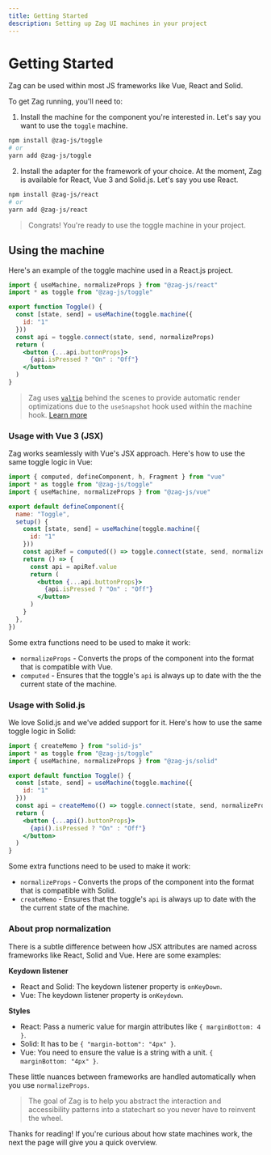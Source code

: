 ```yaml
---
title: Getting Started
description: Setting up Zag UI machines in your project
---
```


# Getting Started

Zag can be used within most JS frameworks like Vue, React and Solid.

To get Zag running, you'll need to:

1. Install the machine for the component you're interested in. Let's say you
   want to use the `toggle` machine.

```bash
npm install @zag-js/toggle
# or
yarn add @zag-js/toggle
```

2. Install the adapter for the framework of your choice. At the moment, Zag is
   available for React, Vue 3 and Solid.js. Let's say you use React.

```bash
npm install @zag-js/react
# or
yarn add @zag-js/react
```

> Congrats! You're ready to use the toggle machine in your project.

## Using the machine

Here's an example of the toggle machine used in a React.js project.

```jsx
import { useMachine, normalizeProps } from "@zag-js/react"
import * as toggle from "@zag-js/toggle"

export function Toggle() {
  const [state, send] = useMachine(toggle.machine({
    id: "1"
  }))
  const api = toggle.connect(state, send, normalizeProps)
  return (
    <button {...api.buttonProps}>
      {api.isPressed ? "On" : "Off"}
    </button>
  )
}
```

> Zag uses [`valtio`](https://github.com/pmndrs/valtio) behind the scenes to
> provide automatic render optimizations due to the `useSnapshot` hook used
> within the machine hook.
> [Learn more](https://github.com/pmndrs/valtio#react-via-usesnapshot)

### Usage with Vue 3 (JSX)

Zag works seamlessly with Vue's JSX approach. Here's how to use the same toggle
logic in Vue:

```jsx
import { computed, defineComponent, h, Fragment } from "vue"
import * as toggle from "@zag-js/toggle"
import { useMachine, normalizeProps } from "@zag-js/vue"

export default defineComponent({
  name: "Toggle",
  setup() {
    const [state, send] = useMachine(toggle.machine({
      id: "1"
    }))
    const apiRef = computed(() => toggle.connect(state, send, normalizeProps))
    return () => {
      const api = apiRef.value
      return (
        <button {...api.buttonProps}>
          {api.isPressed ? "On" : "Off"}
        </button>
      )
    }
  },
})
```

Some extra functions need to be used to make it work:

- `normalizeProps` - Converts the props of the component into the format that is
  compatible with Vue.
- `computed` - Ensures that the toggle's `api` is always up to date with the
  the current state of the machine.

### Usage with Solid.js

We love Solid.js and we've added support for it. Here's how to use the same
toggle logic in Solid:

```jsx
import { createMemo } from "solid-js"
import * as toggle from "@zag-js/toggle"
import { useMachine, normalizeProps } from "@zag-js/solid"

export default function Toggle() {
  const [state, send] = useMachine(toggle.machine({
    id: "1"
  }))
  const api = createMemo(() => toggle.connect(state, send, normalizeProps))
  return (
    <button {...api().buttonProps}>
      {api().isPressed ? "On" : "Off"}
    </button>
  )
}
```

Some extra functions need to be used to make it work:

- `normalizeProps` - Converts the props of the component into the format that is
  compatible with Solid.
- `createMemo` - Ensures that the toggle's `api` is always up to date with the
  the current state of the machine.

### About prop normalization

There is a subtle difference between how JSX attributes are named across
frameworks like React, Solid and Vue. Here are some examples:

**Keydown listener**

- React and Solid: The keydown listener property is `onKeyDown`.
- Vue: The keydown listener property is `onKeydown`.

**Styles**

- React: Pass a numeric value for margin attributes like `{ marginBottom: 4 }`.
- Solid: It has to be `{ "margin-bottom": "4px" }`.
- Vue: You need to ensure the value is a string with a unit.
  `{ marginBottom: "4px" }`.

These little nuances between frameworks are handled automatically when you use
`normalizeProps`.

> The goal of Zag is to help you abstract the interaction and accessibility
> patterns into a statechart so you never have to reinvent the wheel.

Thanks for reading! If you're curious about how state machines work, the next
the page will give you a quick overview.
